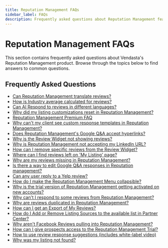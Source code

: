 ```yaml
---
title: Reputation Management FAQs
sidebar_label: FAQs
description: Frequently asked questions about Reputation Management features and functionality
---
```


# Reputation Management FAQs

This section contains frequently asked questions about Vendasta's Reputation Management product. Browse through the topics below to find answers to common questions.

## Frequently Asked Questions

- [Can Reputation Management translate reviews?](https://docs.steprep.com/faqs/can-reputation-management-translate-reviews)
- [How is Industry average calculated for reviews?](https://docs.steprep.com/faqs/how-is-industry-average-calculated-for-reviews)
- [Can AI Respond to reviews in different languages?](https://docs.steprep.com/faqs/can-ai-respond-to-reviews-in-different-languages)
- [Why did my listing customizations reset in Reputation Management?](https://docs.steprep.com/faqs/why-did-my-listing-customizations-reset)
- [Reputation Management Premium FAQ](https://docs.steprep.com/faqs/premium-faq)
- [Why can't my client see custom response templates in Reputation Management?](https://docs.steprep.com/faqs/custom-response-templates)
- [Does Reputation Management's Google Q&A accept hyperlinks?](https://docs.steprep.com/faqs/google-qa-hyperlinks)
- [Why is the Review Widget not showing reviews?](https://docs.steprep.com/faqs/review-widget-not-showing-reviews)
- [Why is Reputation Management not accepting my LinkedIn URL?](https://docs.steprep.com/faqs/why-is-reputation-management-not-accepting-my-linkedin-url)
- [How can I remove specific reviews from the Review Widget?](https://docs.steprep.com/faqs/how-can-i-remove-specific-reviews-from-the-review-widget)
- [Where can I find reviews left on 'My Listing' page?](https://docs.steprep.com/faqs/where-can-i-find-reviews-left-on-my-listing-page)
- [Why are my reviews missing in Reputation Management?](https://docs.steprep.com/faqs/why-are-my-reviews-missing)
- [Is there a way to edit Google Q&A responses in Reputation management?](https://docs.steprep.com/faqs/edit-google-qa-responses)
- [Can any user reply to a Yelp review?](https://docs.steprep.com/faqs/can-any-user-reply-to-yelp-review)
- [How do I make the Reputation Management Menu collapsible?](https://docs.steprep.com/faqs/how-to-make-reputation-management-menu-collapsible)
- [Why is the trial version of Reputation Management getting activated on new accounts?](https://docs.steprep.com/faqs/why-is-trial-version-activated-on-new-accounts)
- [Why can't I respond to some reviews from Reputation Management?](https://docs.steprep.com/faqs/why-cant-i-respond-to-some-reviews)
- [Why are reviews duplicated in Reputation Management?](https://docs.steprep.com/faqs/why-are-reviews-duplicated)
- [How can I get an Export of My Reviews?](https://docs.steprep.com/faqs/export-reviews)
- [How do I Add or Remove Listing Sources to the available list in Partner Center?](https://docs.steprep.com/faqs/add-remove-listing-sources)
- [Why aren't Facebook Reviews pulling into Reputation Management?](https://docs.steprep.com/faqs/why-arent-facebook-reviews-pulling-into-reputation-management)
- [How can I give prospects access to the Reputation Management Trial?](https://docs.steprep.com/faqs/how-can-i-give-prospects-access-to-the-reputation-management-trial)
- [How to use review response suggestions (includes white-label video)](https://docs.steprep.com/faqs/how-to-use-review-response-suggestions-includes-white-label-video)
- [Why was my listing not found?](https://docs.steprep.com/faqs/why-was-my-listing-not-found)